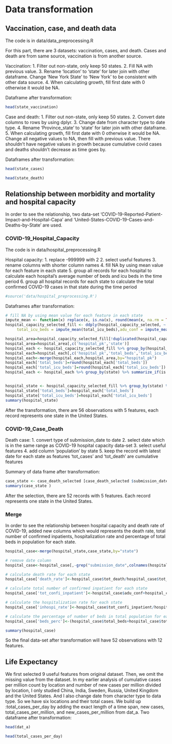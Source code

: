 # Data transformation

## Vaccination, case, and death data
The code is in data/data_preprocessing.R

For this part, there are 3 datasets: vaccination, cases, and death. Cases and death are from same source, vaccination is from another source.

Vaccination:
1. Filter out non-state, only keep 50 states. 
2. Fill NA with previous value.
3. Rename 'location' to 'state' for later join with other dataframe. Change 'New York State' to 'New York' to be consistent with other data source.
4. When calculating growth, fill first date with 0 otherwise it would be NA.

Dataframe after transformation:
```r
head(state_vaccination)
```

Case and death:
1. Filter out non-state, only keep 50 states.
2. Convert date columns to rows by using dplyr.
3. Change date from character type to date type.
4. Rename 'Province_state' to 'state' for later join with other dataframe.
5. When calculating growth, fill first date with 0 otherwise it would be NA. Change all negative values to NA, then fill with previous value. There shouldn't have negative values in growth because cumulative covid cases and deaths shouldn't decrease as time goes by.

Dataframes after transformation:
```r
head(state_cases)

head(state_death)
```

## Relationship between morbidity and mortality and hospital capacity
In order to see the relationship, two data-set 'COVID-19-Reported-Patient-Impact-and-Hospital-Capa' and 'United-States-COVID-19-Cases-and-Deaths-by-State' are used.

### COVID-19_Hospital_Capacity
The code is in data/hospital_preprocessing.R

Hospital capacity:
1. replace -999999 with 2
2. select useful features
3. rename columns with shorter column names 
4. fill NA by using mean value for each feature in each state
5. group all records for each hospital to calculate each hospital's average number of beds and icu beds in the time period
6. group all hospital records for each state to calculate the total confirmed COVID-19 cases in that state during the time period

```r
#source('data/hospital_preprocessing.R')
```

Dataframes after transformation:
```r
# fill NA by using mean value for each feature in each state
impute_mean <- function(x) replace(x, is.na(x), round(mean(x, na.rm = TRUE)))
hospital_capacity_selected_fill <- ddply(hospital_capacity_selected, ~ state, transform, total_beds = impute_mean(total_beds),
     total_icu_beds = impute_mean(total_icu_beds),adu_conf = impute_mean(adu_conf),ped_conf = impute_mean(ped_conf))
```

```r
hospital_area=hospital_capacity_selected_fill[!duplicated(hospital_capacity_selected_fill$hospital_pk), ]
hospital_area=hospital_area[,c('hospital_pk','state')]
hospital_each <- hospital_capacity_selected_fill %>% group_by(hospital_pk) %>% summarize_if(is.numeric,mean,na.rm = TRUE)
hospital_each=hospital_each[,c('hospital_pk','total_beds','total_icu_beds')]
hospital_each<-merge(hospital_each,hospital_area,by="hospital_pk")
hospital_each['total_beds']=round(hospital_each['total_beds'])
hospital_each['total_icu_beds']=round(hospital_each['total_icu_beds'])
hospital_each <- hospital_each %>% group_by(state) %>% summarize_if(is.numeric,sum,na.rm = TRUE)


hospital_state <- hospital_capacity_selected_fill %>% group_by(state) %>% summarize_if(is.numeric,sum,na.rm = TRUE)
hospital_state['total_beds']=hospital_each['total_beds']
hospital_state['total_icu_beds']=hospital_each['total_icu_beds']
summary(hospital_state)
```

After the transformation, there are 56 observations with 5 features, each record represents one state in the United States.


### COVID-19_Case_Death

Death case:
1. convert type of submission_date to date 
2. select date which is in the same range as COVID-19 hospital capacity data-set
3. select useful features
4. add column 'population' by state
5. keep the record with latest date for each state as features 'tot_cases' and 'tot_death' are cumulative features

Summary of data frame after transformation:
```r
case_state <- case_death_selected [case_death_selected $submission_date==end_date_hos,]
summary(case_state )
```

After the selection, there are 52 records with 5 features. Each record represents one state in the United States.

### Merge

In order to see the relationship between hospital capacity and death rate of COVID-19, added new columns which would represents the death rate, total number of confirmed inpatients, hospitalization rate and percentage of total beds in population for each state. 

```r
hospital_case<-merge(hospital_state,case_state,by="state")

# remove date column
hospital_case<-hospital_case[,-grep("submission_date",colnames(hospital_case))]

# calculate death rate for each state
hospital_case['death_rate']<-hospital_case$tot_death/hospital_case$tot_cases

# calculate total number of confirmed inpatient for each state
hospital_case['tot_confi_inpatient']<-hospital_case$adu_conf+hospital_case$ped_conf

# calculate the hospitalization rate for each state
hospital_case['inhospi_rate']<-hospital_case$tot_confi_inpatient/hospital_case$tot_cases

# calculate the percentage of number of beds in total population for each state
hospital_case['beds_perc']<-(hospital_case$total_beds+hospital_case$total_icu_beds)/hospital_case$population

summary(hospital_case)
```

So the final data-set after transformation will have 52 observations with 12 features.


## Life Expectancy

We first selected 9 useful features from original dataset. Then, we omit the missing value from the dataset. In my earlier analysis of cumulative cases per million count by location and number of new cases per million divided by location, I only studied China, India, Sweden, Russia, United Kingdom and the United States. And I also change date from character type to data type. So we have six locations and their total cases. We build up :total_cases_per_day by adding the exact length of a time span, new cases, total_cases_per_million, and new_cases_per_million from dat_a. 
Two dataframe after transformation:

```r
head(dat_a)

```
```r
head(total_cases_per_day)

```












